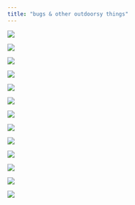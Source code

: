 ```yaml
---
title: "bugs & other outdoorsy things"
---
```


::: {layout-ncol="3" layout-nrow="3"}
![](images/IMG_13.jpg)

![](images/IMG_12.jpg)

![](images/IMG_11.jpg)

![](images/IMG_10.jpg)

![](images/IMG_9.jpg)

![](images/IMG_8.jpg)

![](images/IMG_7.jpg) 

![](images/IMG_6.jpg)

![](images/IMG_5.jpg)

![](images/IMG_4.jpg)

![](images/IMG_3.jpg)

![](images/IMG_2.jpg)

![](images/IMG_1.jpg)
:::
